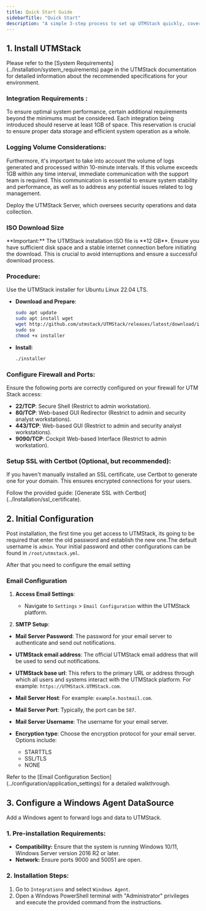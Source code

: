 ```yaml
---
title: Quick Start Guide
sidebarTitle: "Quick Start"
description: "A simple 3-step process to set up UTMStack quickly, covering installation, initial configuration, and data source setup for seamless deployment. "
---
```


## 1. Install UTMStack

<Note>
Please refer to the [System Requirements](../Installation/system_requirements) page in the UTMStack documentation for detailed information about the recommended specifications for your environment.
</Note>

### **Integration Requirements** : 
To ensure optimal system performance, certain additional requirements beyond the minimums must be considered. Each integration being introduced should reserve at least 1GB of space. This reservation is crucial to ensure proper data storage and efficient system operation as a whole.

### **Logging Volume Considerations**: 
Furthermore, it's important to take into account the volume of logs generated and processed within 10-minute intervals. If this volume exceeds 1GB within any time interval, immediate communication with the support team is required. This communication is essential to ensure system stability and performance, as well as to address any potential issues related to log management.

Deploy the UTMStack Server, which oversees security operations and data collection.

### ISO Download Size
<Warning>
    **Important:** The UTMStack installation ISO file is **12 GB**. Ensure you have sufficient disk space and a stable internet connection before initiating the download. This is crucial to avoid interruptions and ensure a successful download process.
</Warning>

### **Procedure**:

Use the UTMStack installer for Ubuntu Linux 22.04 LTS.

- **Download and Prepare**:  
    ```bash
    sudo apt update
    sudo apt install wget
    wget http://github.com/utmstack/UTMStack/releases/latest/download/installer
    sudo su
    chmod +x installer
    ```

- **Install**:  
    ```bash
    ./installer
    ```

### **Configure Firewall and Ports**:

Ensure the following ports are correctly configured on your firewall for UTM Stack access:

- **22/TCP**: Secure Shell (Restrict to admin workstation).
- **80/TCP**: Web-based GUI Redirector (Restrict to admin and security analyst workstations).
- **443/TCP**: Web-based GUI (Restrict to admin and security analyst workstations).
- **9090/TCP**: Cockpit Web-based Interface (Restrict to admin workstation).


### Setup SSL with Certbot (Optional, but recommended):
If you haven't manually installed an SSL certificate, use Certbot to generate one for your domain. This ensures encrypted connections for your users.

<Tip>   
    Follow the provided guide: [Generate SSL with Certbot](../Installation/ssl_certificate).
</Tip>


## 2. Initial Configuration

Post installation, the first time you get access to UTMStack, its going to be required that enter the old password and establish the new one.The default username is `admin`. Your initial password and other configurations can be found in `/root/utmstack.yml`.
 
 After that you need to configure the email setting
 
###  **Email Configuration**

1. **Access Email Settings**:
    - Navigate to `Settings` > `Email Configuration` within the UTMStack platform.


2. **SMTP Setup**:
- **Mail Server Password**: The password for your email server to authenticate and send out notifications.

- **UTMStack email address**: The official UTMStack email address that will be used to send out notifications.

- **UTMStack base url**: This refers to the primary URL or address through which all users and systems interact with the UTMStack platform.  For example: `https://UTMStack.UTMStack.com`.

- **Mail Server Host**: For example: `example.hostmail.com`.

- **Mail Server Port**: Typically, the port can be `587`.

- **Mail Server Username**: The username for your email server.

- **Encryption type**: Choose the encryption protocol for your email server. Options include:
  - STARTTLS
  - SSL/TLS
  - NONE 

<Tip>
 Refer to the [Email Configuration Section](../configuration/application_settings) for a detailed walkthrough.
</Tip>

## 3. Configure a Windows Agent DataSource

<Note>  
    Add a Windows agent to forward logs and data to UTMStack.
</Note>

### 1. Pre-installation Requirements:
   * **Compatibility:** Ensure that the system is running Windows 10/11, Windows Server version 2016 R2 or later.
   * **Network:** Ensure ports 9000 and 50051 are open.

### 2. Installation Steps:
   1. Go to `Integrations` and select `Windows Agent`.
   2. Open a Windows PowerShell terminal with "Administrator" privileges and execute the provided command from the instructions.




